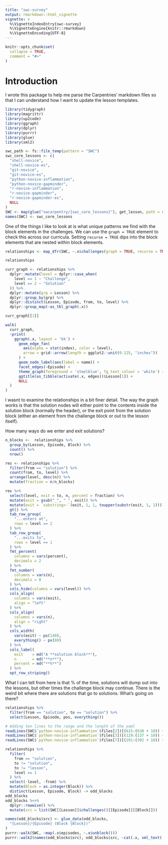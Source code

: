 ```yaml
---
title: "swc-survey"
output: rmarkdown::html_vignette
vignette: >
  %\VignetteIndexEntry{swc-survey}
  %\VignetteEngine{knitr::rmarkdown}
  %\VignetteEncoding{UTF-8}
---
```


```r
knitr::opts_chunk$set(
  collapse = TRUE,
  comment = "#>"
)
```

# Introduction

I wrote this package to help me parse the Carpentries' markdown files so that
I can understand how I want to update the lesson templates. 

```r
library(tidygraph)
library(magrittr)
library(up2code)
library(ggraph)
library(dplyr)
library(purrr)
library(glue)
library(xml2)
```


```r
swc_path <- fs::file_temp(pattern = "SWC")
swc_core_lessons <- c(
  "shell-novice",
  "shell-novice-es",
  "git-novice",
  "git-novice-es",
  "python-novice-inflammation",
  "python-novice-gapminder",
  "r-novice-inflammation",
  "r-novice-gapminder",
  "r-novice-gapminder-es",
  NULL
)
SWC <- map(glue("swcarpentry/{swc_core_lessons}"), get_lesson, path = swc_path)
names(SWC) <- swc_core_lessons
```

One of the things I like to look at is what unique patterns we find with the
block elements in the challenges. We can use the `graph = TRUE` element to check
this across our curricula. Setting `recurse = TRUE` dips into the block elements
that are nested within block elements.

```r
relationships <- map_dfr(SWC, ~.x$challenges(graph = TRUE, recurse = TRUE), .id = "Lesson") %>% as_tibble()

relationships

curr_graph <- relationships %>%
  dplyr::mutate(level = dplyr::case_when(
    level == 1 ~ "Challenge", 
    level == 2 ~ "Solution"
  )) %>%
  dplyr::mutate(grp = Lesson) %>%
  dplyr::group_by(grp) %>% 
  dplyr::distinct(Lesson, Episode, from, to, level) %>%
  dplyr::group_map(~as_tbl_graph(.x))

curr_graph[[1]]
```

```r
walk(
  curr_graph, 
  ~print(
    ggraph(.x, layout = 'kk') + 
      geom_edge_fan(
        aes(alpha = stat(index), color = level), 
        arrow = grid::arrow(length = ggplot2::unit(0.125, "inches"))
      ) + 
      geom_node_label(aes(label = name)) +
      facet_edges(~Episode) + 
      theme_graph(foreground = 'steelblue', fg_text_colour = 'white') +
      ggtitle(as_tibble(activate(.x, edges))$Lesson[1]) +
      NULL
  )
)
```


I wasnt to examine the relationships in a bit finer detail. The way the graph
works is that the solution nodes will either point to the contents inside the
solution block (normally the header), or the exit point from the solution block
(either an element from the challenge block or out to the lesson itself).

How many ways do we enter and exit solutions?

```r
n_blocks <-  relationships %>%
  group_by(Lesson, Episode, Block) %>%
  count() %>%
  nrow()

res <- relationships %>%
  filter(from == "solution") %>%
  count(from, to, level) %>%
  arrange(level, desc(n)) %>%
  mutate(fraction = n/n_blocks)

res %>%
  select(level, exit = to, n, percent = fraction) %>%
  mutate(exit = gsub("_", " ", exit)) %>%
  mutate(exit = `substring<-`(exit, 1, 1, toupper(substr(exit, 1, 1)))) %>%
  gt() %>%
  tab_row_group(
    "...enters at",
    rows = level == 2
  ) %>%
  tab_row_group(
    "...exits to",
    rows = level == 1
  ) %>%
  fmt_percent(
    columns = vars(percent),
    decimals = 2
  ) %>%
  fmt_number(
    columns = vars(n),
    decimals = 0
  ) %>%
  cols_hide(columns = vars(level)) %>%
  cols_align(
    columns = vars(exit),
    align = "left"
  ) %>%
  cols_align(
    columns = vars(n),
    align = "right"
  ) %>%
  cols_width(
    vars(exit) ~ px(140),
    everything() ~ px(80)
  ) %>%
  cols_label(
    exit    = md("A **solution block**"),
    n       = md("**n**"),
    percent = md("**%**")
  ) %>% 
  opt_row_striping() 
```

What I can tell from here is that % of the time, solutions will dump out into
the lessons, but other times the challenge block may continue. There is the 
weird bit where there are solutions that go to solutions. What's going on there?

```r
relationships %>%
  filter(from == "solution", to == "solution") %>%
  select(Lesson, Episode, pos, everything())

# Adding ten lines to the range and the length of the yaml
readLines(SWC$`python-novice-inflammation`$files[2])[(615:(638 + 10)) + 23]
readLines(SWC$`python-novice-inflammation`$files[3])[(129:(137 + 10)) + 13]
readLines(SWC$`python-novice-inflammation`$files[7])[(291:(302 + 10)) + 20]
```

```r
relationships %>%
  filter(
    from == "solution",
    to != "solution",
    to != "lesson",
    level == 1
  ) %>% 
  select(-level, -from) %>%
  mutate(Block = as.integer(Block)) %>% 
  distinct(Lesson, Episode, Block) -> odd_blocks
odd_blocks 
odd_blocks %<>%
  dplyr::rowwise() %>%
  mutate(src = list(SWC[[Lesson]]$challenges()[[Episode]][[Block]]))

names(odd_blocks$src) <- glue_data(odd_blocks, 
  "{Lesson}/{Episode} (Block {Block})"
)
purrr::walk(SWC, ~map(.x$episodes, ~.x$unblock()))
purrr::walk2(names(odd_blocks$src), odd_blocks$src, ~cat(.x, xml_text(.y), sep = "\n---\n"))
```


